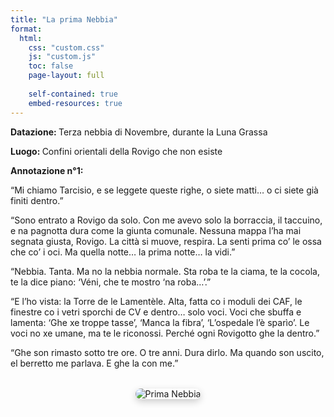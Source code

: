 ```yaml
---
title: "La prima Nebbia"
format:
  html:
    css: "custom.css"
    js: "custom.js"
    toc: false
    page-layout: full
    
    self-contained: true
    embed-resources: true
---
```


**Datazione: ** Terza nebbia di Novembre, durante la Luna Grassa

**Luogo: ** Confini orientali della Rovigo che non esiste

**Annotazione n°1:**

“Mi chiamo Tarcisio, e se leggete queste righe, o siete matti… o ci siete già finiti dentro.”

“Sono entrato a Rovigo da solo. Con me avevo solo la borraccia, il taccuino, e na pagnotta dura come la giunta comunale. Nessuna mappa l’ha mai segnata giusta, Rovigo. La città si muove, respira. La senti prima co’ le ossa che co’ i oci. Ma quella notte… la prima notte… la vidi.”

“Nebbia. Tanta. Ma no la nebbia normale. Sta roba te la ciama, te la cocola, te la dice piano: ‘Véni, che te mostro ‘na roba…’.”

“E l’ho vista: la Torre de le Lamentèle. Alta, fatta co i moduli dei CAF, le finestre co i vetri sporchi de CV e dentro… solo voci. Voci che sbuffa e lamenta: ‘Ghe xe troppe tasse’, ‘Manca la fibra’, ‘L’ospedale l’è sparìo’. Le voci no xe umane, ma te le riconossi. Perché ogni Rovigotto ghe la dentro.”

“Ghe son rimasto sotto tre ore. O tre anni. Dura dirlo. Ma quando son uscito, el berretto me parlava. E ghe la con me.”


<div style="text-align: center; margin-top: 2rem;">
  <img src="1.jpg" alt="Prima Nebbia" style="max-width: 50%; border-radius: 10px; box-shadow: 0 4px 12px rgba(0,0,0,0.2);">
</div>
